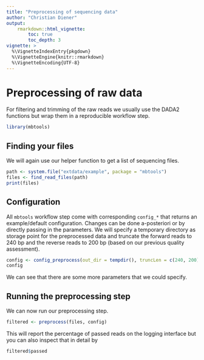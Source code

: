 ```yaml
---
title: "Preprocessing of sequencing data"
author: "Christian Diener"
output:
    rmarkdown::html_vignette:
        toc: true
        toc_depth: 3
vignette: >
  %\VignetteIndexEntry{pkgdown}
  %\VignetteEngine{knitr::rmarkdown}
  %\VignetteEncoding{UTF-8}
---
```


# Preprocessing of raw data

For filtering and trimming of the raw reads we usually use the DADA2 functions
but wrap them in a reproducible workflow step.

```r
library(mbtools)
```

## Finding your files

We will again use our helper function to get a list of sequencing files.

```r
path <- system.file("extdata/example", package = "mbtools")
files <- find_read_files(path)
print(files)
```

## Configuration

All `mbtools` workflow step come with corresponding `config_*` that returns
an example/default configuration. Changes can be done a-posteriori or by
directly passing in the parameters. We will specify a temporary directory as
storage point for the preprocessed data and truncate the forward reads to
240 bp and the reverse reads to 200 bp (based on our previous quality
assessment).

```r
config <- config_preprocess(out_dir = tempdir(), truncLen = c(240, 200))
config
```

We can see that there are some more parameters that we could specify.

## Running the preprocessing step

We can now run our preprocessing step.

```r
filtered <- preprocess(files, config)
```

This will report the percentage of passed reads on the logging interface
but you can also inspect that in detail by

```r
filtered$passed
```
